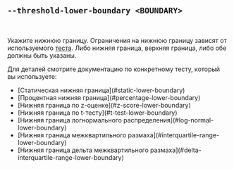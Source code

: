 ## `--threshold-lower-boundary <BOUNDARY>`

<br />

Укажите нижнюю границу.
Ограничения на нижнюю границу зависят от используемого [теста][tests].
Либо нижняя граница, верхняя граница, либо обе должны быть указаны.

Для деталей смотрите документацию по конкретному тесту, который вы используете:

<ul>
  <li>[Статическая нижняя граница](#static-lower-boundary)</li>
  <li>[Процентная нижняя граница](#percentage-lower-boundary)</li>
  <li>[Нижняя граница по z-оценке](#z-score-lower-boundary)</li>
  <li>[Нижняя граница по t-тесту](#t-test-lower-boundary)</li>
  <li>[Нижняя граница логнормального распределения](#log-normal-lower-boundary)</li>
  <li>[Нижняя граница межквартильного размаха](#interquartile-range-lower-boundary)</li>
  <li>[Нижняя граница дельта межквартильного размаха](#delta-interquartile-range-lower-boundary)</li>
</ul>

[tests]: #--threshold-test-test